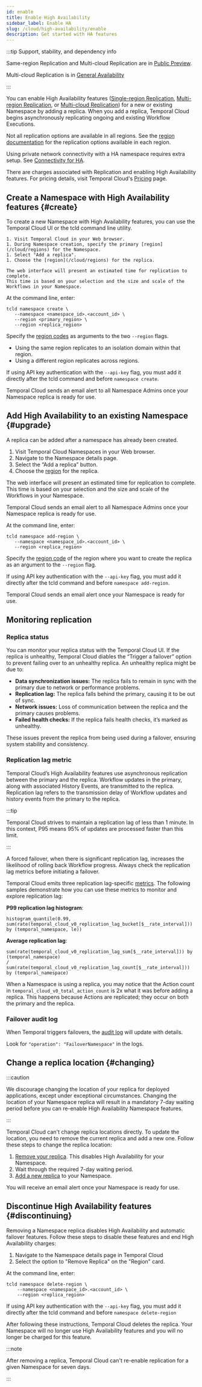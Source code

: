 ```yaml
---
id: enable
title: Enable High Availability
sidebar_label: Enable HA
slug: /cloud/high-availability/enable
description: Get started with HA features
---
```



:::tip Support, stability, and dependency info

Same-region Replication and Multi-cloud Replication are in [Public Preview](/evaluate/development-production-features/release-stages#public-preview).

Multi-cloud Replication is in [General Availability](/evaluate/development-production-features/release-stages#general-availability)

:::

You can enable High Availability features ([Single-region Replication](/cloud/high-availability#same-region-replication), [Multi-region Replication](/cloud/high-availability#multi-region-replication), or [Multi-cloud Replication](/cloud/high-availability#multi-cloud-replication)) for a new or existing Namespace by adding a replica.
When you add a replica, Temporal Cloud begins asynchronously replicating ongoing and existing Workflow Executions.

Not all replication options are available in all regions. See the [region documentation](/cloud/regions) for the replication options available in each region.

Using private network connectivity with a HA namespace requires extra setup. See [Connectivity for HA](/cloud/high-availability/ha-connectivity).

There are charges associated with Replication and enabling High Availability features.
For pricing details, visit Temporal Cloud's [Pricing](/cloud/pricing) page.

## Create a Namespace with High Availability features {#create}

To create a new Namespace with High Availability features, you can use the Temporal Cloud UI or the tcld command line utility.

<Tabs>

<TabItem value="webui" label="Web UI">

    1. Visit Temporal Cloud in your Web browser.
    1. During Namespace creation, specify the primary [region](/cloud/regions) for the Namespace.
    1. Select "Add a replica".
    1. Choose the [region](/cloud/regions) for the replica.

    The web interface will present an estimated time for replication to complete.
    This time is based on your selection and the size and scale of the Workflows in your Namespace.

</TabItem>

<TabItem value="tcldcli" label="tcld">

At the command line, enter:

```
tcld namespace create \
   --namespace <namespace_id>.<account_id> \
   --region <primary_region> \
   --region <replica_region>
```

Specify the [region codes](/cloud/regions) as arguments to the two `--region` flags.

- Using the same region replicates to an isolation domain within that region.
- Using a different region replicates across regions.

If using API key authentication with the `--api-key` flag, you must add it directly after the tcld command and before `namespace create`.

</TabItem>

</Tabs>

Temporal Cloud sends an email alert to all Namespace Admins once your Namespace replica is ready for use.

## Add High Availability to an existing Namespace {#upgrade}

A replica can be added after a namespace has already been created.

<Tabs>

<TabItem value="webui" label="Web UI">

1. Visit Temporal Cloud Namespaces in your Web browser.
1. Navigate to the Namespace details page.
1. Select the “Add a replica” button.
1. Choose the [region](/cloud/regions) for the replica.

The web interface will present an estimated time for replication to complete.
This time is based on your selection and the size and scale of the Workflows in your Namespace.

Temporal Cloud sends an email alert to all Namespace Admins once your Namespace replica is ready for use.

</TabItem>

<TabItem value="tcldcli" label="tcld">

At the command line, enter:

```
tcld namespace add-region \
   --namespace <namespace_id>.<account_id> \
   --region <replica_region>
```

Specify the [region code](/cloud/regions) of the region where you want to create the replica as an argument to the `--region` flag.

If using API key authentication with the `--api-key` flag, you must add it directly after the tcld command and before `namespace add-region`.

Temporal Cloud sends an email alert once your Namespace is ready for use.

</TabItem>

</Tabs>

## Monitoring replication

### Replica status

You can monitor your replica status with the Temporal Cloud UI.
If the replica is unhealthy, Temporal Cloud diables the “Trigger a failover” option to prevent failing over to an unhealthy replica.
An unhealthy replica might be due to:

- **Data synchronization issues:** The replica fails to remain in sync with the primary due to network or performance problems.
- **Replication lag:** The replica falls behind the primary, causing it to be out of sync.
- **Network issues:** Loss of communication between the replica and the primary causes problems.
- **Failed health checks:** If the replica fails health checks, it’s marked as unhealthy.

These issues prevent the replica from being used during a failover, ensuring system stability and consistency.

### Replication lag metric

Temporal Cloud’s High Availability features use asynchronous replication between the primary and the replica.
Workflow updates in the primary, along with associated History Events, are transmitted to the replica.
Replication lag refers to the transmission delay of Workflow updates and history events from the primary to the replica.

:::tip

Temporal Cloud strives to maintain a <ToolTipTerm term="P95" /> replication lag of less than 1 minute.
In this context, P95 means 95% of updates are processed faster than this limit.

:::

A forced failover, when there is significant replication lag, increases the likelihood of rolling back Workflow progress.
Always check the replication lag metrics before initiating a failover.

Temporal Cloud emits three replication lag-specific [metrics](/production-deployment/cloud/metrics/reference#replication-lag).
The following samples demonstrate how you can use these metrics to monitor and explore replication lag:

**P99 replication lag histogram**:

```
histogram_quantile(0.99, sum(rate(temporal_cloud_v0_replication_lag_bucket[$__rate_interval])) by (temporal_namespace, le))
```

**Average replication lag**:

```
sum(rate(temporal_cloud_v0_replication_lag_sum[$__rate_interval])) by (temporal_namespace)
/
sum(rate(temporal_cloud_v0_replication_lag_count[$__rate_interval])) by (temporal_namespace)
```

When a Namespace is using a replica, you may notice that the Action count in `temporal_cloud_v0_total_action_count` is 2x what it was before adding a replica.
This happens because Actions are replicated; they occur on both the primary and the replica.

### Failover audit log

When Temporal triggers failovers, the [audit log](/cloud/audit-logging) will update with details.

Look for `"operation": "FailoverNamespace"` in the logs.


## Change a replica location {#changing}

:::caution

We discourage changing the location of your replica for deployed applications, except under exceptional circumstances.
Changing the location of your Namespace replica will result in a mandatory 7-day waiting period before you can re-enable High Availability Namespace features.

:::

Temporal Cloud can't change replica locations directly.
To update the location, you need to remove the current replica and add a new one.
Follow these steps to change the replica location:

1. [Remove your replica](#discontinuing).
   This disables High Availability for your Namespace.
2. Wait through the required 7-day waiting period.
3. [Add a new replica](#upgrade) to your Namespace.

You will receive an email alert once your Namespace is ready for use.

## Discontinue High Availability features {#discontinuing}

Removing a Namespace replica disables High Availability and automatic failover features.
Follow these steps to disable these features and end High Availability charges:

<Tabs>

<TabItem value="webui" label="Web UI">

1. Navigate to the Namespace details page in Temporal Cloud
1. Select the option to "Remove Replica" on the "Region" card.

</TabItem>

<TabItem value="tcldcli" label="tcld">

At the command line, enter:

```
tcld namespace delete-region \
    --namespace <namespace_id>.<account_id> \
    --region <replica_region>
```

If using API key authentication with the `--api-key` flag, you must add it directly after the tcld command and before `namespace delete-region`

</TabItem>

</Tabs>

After following these instructions, Temporal Cloud deletes the replica.
Your Namespace will no longer use High Availability features and you will no longer be charged for this feature.

:::note

After removing a replica, Temporal Cloud can't re-enable replication for a given Namespace for seven days.

:::


